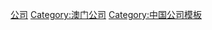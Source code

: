 {{Template category
|type =
|description = 
}}

[[Category:澳门经济模板|公司]]
[[Category:澳门公司|Category:澳门公司]]
[[Category:中国公司模板|Category:中国公司模板]]
